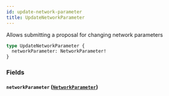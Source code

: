 ```yaml
---
id: update-network-parameter
title: UpdateNetworkParameter
---
```



Allows submitting a proposal for changing network parameters

```graphql
type UpdateNetworkParameter {
  networkParameter: NetworkParameter!
}
```


### Fields

#### `networkParameter` ([`NetworkParameter`](/docs/mainnet/graphql/objects/network-parameter))






